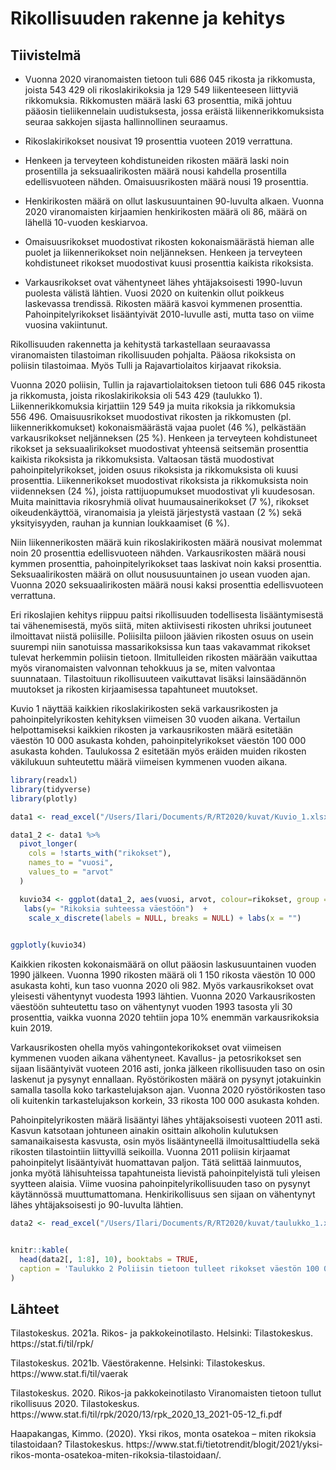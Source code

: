 
# Rikollisuuden rakenne ja kehitys 

## Tiivistelmä {-}

 - Vuonna 2020 viranomaisten tietoon tuli 686 045 rikosta ja rikkomusta,
joista 543 429 oli rikoslakirikoksia ja 129 549 liikenteeseen liittyviä
rikkomuksia. Rikkomusten määrä laski 63 prosenttia, mikä johtuu pääosin
tieliikennelain uudistuksesta, jossa eräistä liikennerikkomuksista
seuraa sakkojen sijasta hallinnollinen seuraamus.

 - Rikoslakirikokset nousivat 19 prosenttia vuoteen 2019 verrattuna.

 - Henkeen ja terveyteen kohdistuneiden rikosten määrä laski noin prosentilla ja seksuaalirikosten määrä nousi kahdella prosentilla edellisvuoteen nähden. Omaisuusrikosten määrä nousi 19 prosenttia. 

 - Henkirikosten määrä on ollut laskusuuntainen 90-luvulta alkaen. Vuonna 2020 viranomaisten kirjaamien henkirikosten määrä oli 86, määrä on lähellä 10-vuoden keskiarvoa. 

 - Omaisuusrikokset muodostivat rikosten kokonaismäärästä hieman alle puolet ja liikennerikokset noin neljänneksen. Henkeen ja terveyteen kohdistuneet rikokset muodostivat kuusi prosenttia kaikista rikoksista.

 - Varkausrikokset ovat vähentyneet lähes yhtäjaksoisesti 1990-luvun puolesta välistä lähtien. Vuosi 2020 on kuitenkin ollut poikkeus laskevassa trendissä. Rikosten määrä kasvoi kymmenen prosenttia.  Pahoinpitelyrikokset lisääntyivät 2010-luvulle asti, mutta taso on viime vuosina vakiintunut.

Rikollisuuden rakennetta ja kehitystä tarkastellaan seuraavassa viranomaisten tilastoiman rikollisuuden pohjalta. Pääosa rikoksista on poliisin tilastoimaa. Myös Tulli ja Rajavartiolaitos kirjaavat rikoksia.  

Vuonna 2020 poliisin, Tullin ja rajavartiolaitoksen tietoon tuli 686 045 rikosta ja rikkomusta, joista rikoslakirikoksia oli 543 429 (taulukko 1). Liikennerikkomuksia kirjattiin 129 549 ja muita rikoksia ja rikkomuksia 556 496. Omaisuusrikokset muodostivat rikosten ja rikkomusten (pl. liikennerikkomukset) kokonaismäärästä vajaa puolet (46 %), pelkästään varkausrikokset neljänneksen (25 %). Henkeen ja terveyteen kohdistuneet rikokset ja seksuaalirikokset muodostivat yhteensä seitsemän prosenttia kaikista rikoksista ja rikkomuksista. Valtaosan tästä muodostivat pahoinpitelyrikokset, joiden osuus rikoksista ja rikkomuksista oli kuusi prosenttia. Liikennerikokset muodostivat rikoksista ja rikkomuksista noin viidenneksen (24 %), joista rattijuopumukset muodostivat yli kuudesosan. Muita mainittavia rikosryhmiä olivat huumausainerikokset (7 %), rikokset oikeudenkäyttöä, viranomaisia ja yleistä järjestystä vastaan (2 %) sekä yksityisyyden, rauhan ja kunnian loukkaamiset (6 %). 

Niin liikennerikosten määrä kuin rikoslakirikosten määrä nousivat molemmat noin 20 prosenttia edellisvuoteen nähden. Varkausrikosten määrä nousi kymmen prosenttia, pahoinpitelyrikokset taas laskivat noin kaksi prosenttia. Seksuaalirikosten määrä on ollut noususuuntainen jo usean vuoden ajan. Vuonna 2020 seksuaalirikosten määrä nousi kaksi prosenttia edellisvuoteen verrattuna.

Eri rikoslajien kehitys riippuu paitsi rikollisuuden todellisesta lisääntymisestä tai vähenemisestä, myös siitä, miten aktiivisesti rikosten uhriksi joutuneet ilmoittavat niistä poliisille. Poliisilta piiloon jäävien rikosten osuus on usein suurempi niin sanotuissa massarikoksissa kun taas vakavammat rikokset tulevat herkemmin poliisin tietoon. Ilmitulleiden rikosten määrään vaikuttaa myös viranomaisten valvonnan tehokkuus ja se, miten valvontaa suunnataan. Tilastoituun rikollisuuteen vaikuttavat lisäksi lainsäädännön muutokset ja rikosten kirjaamisessa tapahtuneet muutokset. 

Kuvio 1 näyttää kaikkien rikoslakirikosten sekä varkausrikosten ja pahoinpitelyrikosten kehityksen viimeisen 30 vuoden aikana. Vertailun helpottamiseksi kaikkien rikosten ja varkausrikosten määrä esitetään väestön 10 000 asukasta kohden, pahoinpitelyrikokset väestön 100 000 asukasta kohden. Taulukossa 2 esitetään myös eräiden muiden rikosten väkilukuun suhteutettu määrä viimeisen kymmenen vuoden aikana. 


```r
library(readxl)
library(tidyverse)
library(plotly)
```

```r
data1 <- read_excel("/Users/Ilari/Documents/R/RT2020/kuvat/Kuvio_1.xlsx",sheet=1)

data1_2 <- data1 %>% 
  pivot_longer(
    cols = !starts_with("rikokset"), 
    names_to = "vuosi", 
    values_to = "arvot"
  )

  kuvio34 <- ggplot(data1_2, aes(vuosi, arvot, colour=rikokset, group = rikokset)) + geom_line() + geom_point() + 
   labs(y= "Rikoksia suhteessa väestöön")  +
    scale_x_discrete(labels = NULL, breaks = NULL) + labs(x = "")
    

ggplotly(kuvio34)

```

Kaikkien rikosten kokonaismäärä on ollut pääosin laskusuuntainen vuoden 1990 jälkeen. Vuonna 1990 rikosten määrä oli 1 150 rikosta väestön 10 000 asukasta kohti, kun taso vuonna 2020 oli 982.  Myös varkausrikokset ovat yleisesti vähentynyt vuodesta 1993 lähtien. Vuonna 2020 Varkausrikosten väestöön suhteutettu taso on vähentynyt vuoden 1993 tasosta yli 30 prosenttia, vaikka vuonna 2020 tehtiin jopa 10% enemmän varkausrikoksia kuin 2019.

Varkausrikosten ohella myös vahingontekorikokset ovat viimeisen kymmenen vuoden aikana vähentyneet. Kavallus- ja petosrikokset sen sijaan lisääntyivät vuoteen 2016 asti, jonka jälkeen rikollisuuden taso on osin laskenut ja pysynyt ennallaan. Ryöstörikosten määrä on pysynyt jotakuinkin samalla tasolla koko tarkastelujakson ajan. Vuonna 2020 ryöstörikosten taso oli kuitenkin tarkastelujakson korkein, 33 rikosta 100 000 asukasta kohden.

Pahoinpitelyrikosten määrä lisääntyi lähes yhtäjaksoisesti vuoteen 2011 asti. Kasvun katsotaan johtuneen ainakin osittain alkoholin kulutuksen samanaikaisesta kasvusta, osin myös lisääntyneellä ilmoitusalttiudella sekä rikosten tilastointiin liittyvillä seikoilla. Vuonna 2011 poliisin kirjaamat pahoinpitelyt lisääntyivät huomattavan paljon. Tätä selittää lainmuutos, jonka myötä lähisuhteissa tapahtuneista lievistä pahoinpitelyistä tuli yleisen syytteen alaisia. Viime vuosina pahoinpitelyrikollisuuden taso on pysynyt käytännössä muuttumattomana. Henkirikollisuus sen sijaan on vähentynyt lähes yhtäjaksoisesti jo 90-luvulta lähtien.

```r
data2 <- read_excel("/Users/Ilari/Documents/R/RT2020/kuvat/taulukko_1.xlsx",sheet=1)


knitr::kable(
  head(data2[, 1:8], 10), booktabs = TRUE,
  caption = 'Taulukko 2 Poliisin tietoon tulleet rikokset väestön 100 000 asukasta kohti 2010–2020'
)

```
## Lähteet {-}

Tilastokeskus. 2021a. Rikos- ja pakkokeinotilasto. Helsinki: Tilastokeskus. 
	https://stat.fi/til/rpk/
	
Tilastokeskus. 2021b. Väestörakenne. Helsinki: Tilastokeskus. 
	https://www.stat.fi/til/vaerak
	
Tilastokeskus. 2020. Rikos-ja pakkokeinotilasto Viranomaisten tietoon tullut rikollisuus 2020. Tilastokeskus.  https://www.stat.fi/til/rpk/2020/13/rpk_2020_13_2021-05-12_fi.pdf

Haapakangas, Kimmo. (2020). Yksi rikos, monta osatekoa – miten rikoksia tilastoidaan? Tilastokeskus. https://www.stat.fi/tietotrendit/blogit/2021/yksi-rikos-monta-osatekoa-miten-rikoksia-tilastoidaan/. 

